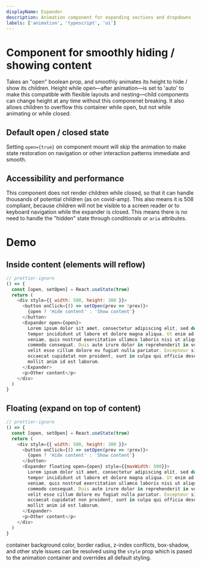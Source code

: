 ```yaml
---
displayName: Expander
description: Animation component for expanding sections and dropdowns
labels: ['animation', 'typescript', 'ui']
---
```



# Component for smoothly hiding / showing content

Takes an "open" boolean prop, and smoothly animates its height to hide / show its children. Height while open—after animation—is set to 'auto' to make this compatible with flexible layouts and nesting—child components can change height at any time without this componenet breaking. It also allows children to overflow this container while open, but not while animating or while closed.

## Default open / closed state

Setting `open={true}` on component mount will skip the animation to make state restoration on navigation or other interaction patterns immediate and smooth.

## Accessibility and performance

This component does not render children while closed, so that it can handle thousands of potential children (as on covid-amp). This also means it is 508 compliant, because children will not be visible to a screen reader or to keyboard navigation while the expander is closed. This means there is no need to handle the "hidden" state through conditionals or `aria` attributes.

# Demo

## Inside content (elements will reflow)

```js live
// prettier-ignore
() => {
  const [open, setOpen] = React.useState(true)
  return (
    <div style={{ width: 500, height: 300 }}>
      <button onClick={() => setOpen(prev => !prev)}>
        {open ? 'Hide content' : 'Show content'}
      </button>
      <Expander open={open}>
        Lorem ipsum dolor sit amet, consectetur adipiscing elit, sed do eiusmod
        tempor incididunt ut labore et dolore magna aliqua. Ut enim ad minim
        veniam, quis nostrud exercitation ullamco laboris nisi ut aliquip ex ea
        commodo consequat. Duis aute irure dolor in reprehenderit in voluptate
        velit esse cillum dolore eu fugiat nulla pariatur. Excepteur sint
        occaecat cupidatat non proident, sunt in culpa qui officia deserunt
        mollit anim id est laborum.
      </Expander>
      <p>Other content</p>
    </div>
  )
}
```

## Floating (expand on top of content)

```js live
// prettier-ignore
() => {
  const [open, setOpen] = React.useState(true)
  return (
    <div style={{ width: 500, height: 300 }}>
      <button onClick={() => setOpen(prev => !prev)}>
        {open ? 'Hide content' : 'Show content'}
      </button>
      <Expander floating open={open} style={{maxWidth: 500}}>
        Lorem ipsum dolor sit amet, consectetur adipiscing elit, sed do eiusmod
        tempor incididunt ut labore et dolore magna aliqua. Ut enim ad minim
        veniam, quis nostrud exercitation ullamco laboris nisi ut aliquip ex ea
        commodo consequat. Duis aute irure dolor in reprehenderit in voluptate
        velit esse cillum dolore eu fugiat nulla pariatur. Excepteur sint
        occaecat cupidatat non proident, sunt in culpa qui officia deserunt
        mollit anim id est laborum.
      </Expander>
      <p>Other content</p>
    </div>
  )
}
```

container background color, border radius, z-index conflicts, box-shadow, and other style issues can be resolved using the `style` prop which is pased to the animation container and overrides all default styling.

